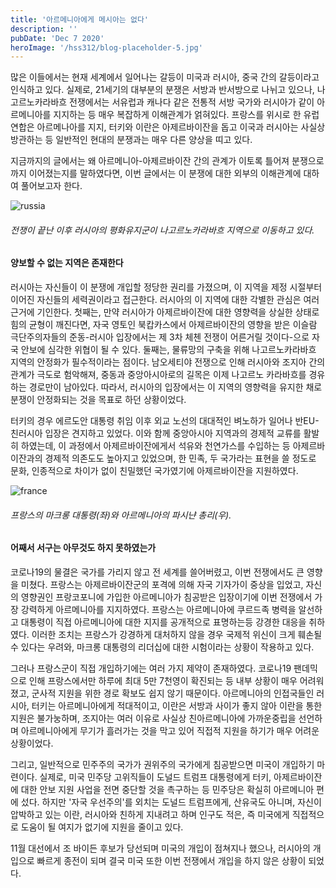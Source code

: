 ```yaml
---
title: '아르메니아에게 메시아는 없다'
description: ''
pubDate: 'Dec 7 2020'
heroImage: '/hss312/blog-placeholder-5.jpg'
---
```


많은 이들에서는 현재 세계에서 일어나는 갈등이 미국과 러시아, 중국 간의 갈등이라고 인식하고 있다.
실제로, 21세기의 대부분의 분쟁은 서방과 반서방으로 나뉘고 있으나, 나고르노카라바흐 전쟁에서는 서유럽과 캐나다 같은 전통적 서방 국가와 러시아가 같이 아르메니아를 지지하는 등 매우 복잡하게 이해관계가 얽혀있다.
프랑스를 위시로 한 유럽 연합은 아르메나아를 지지, 터키와 이란은 아제르바이잔을 돕고 이국과 러시아는 사실상 방관하는 등 일반적인 현대의 분쟁과는 매우 다른 양상을 띠고 있다.

지금까지의 글에서는 왜 아르메니아-아제르바이잔 간의 관계가 이토록 틀어져 분쟁으로까지 이어졌는지를 말하였다면, 이번 글에서는 이 분쟁에 대한 외부의 이해관계에 대하여 풀어보고자 한다.


![russia](/hss312/picture/3.russia.webp)
<h6> 전쟁이 끝난 이후 러시아의 평화유지군이 나고르노카라바흐 지역으로 이동하고 있다. </h6>

<h4>양보할 수 없는 지역은 존재한다</h4>

러시아는 자신들이 이 분쟁에 개입할 정당한 권리를 가졌으며, 이 지역을 제정 시절부터 이어진 자신들의 세력권이라고 접근한다.
러시아의 이 지역에 대한 각별한 관심은 여러 근거에 기인한다.
첫째는, 만약 러시아가 아제르바이잔에 대한 영향력을 상실한 상태로 힘의 균형이 깨진다면, 자국 영토인 북캅카스에서 아제르바이잔의 영향을 받은
이슬람 극단주의자들의 준동-러시아 입장에서는 제 3차 체첸 전쟁이 어른거릴 것이다-으로 자국 안보에 심각한 위협이 될 수 있다.
둘째는, 물류망의 구축을 위해 나고르노카라바흐 지역의 안정화가 필수적이라는 점이다.
남오세티야 전쟁으로 인해 러시아와 조지아 간의 관계가 극도로 험악해져, 중동과 중앙아시아로의 길목은 이제 나고르노 카라바흐를 경유하는 경로만이 남아있다.
따라서, 러시아의 입장에서는 이 지역의 영향력을 유지한 채로 분쟁이 안정화되는 것을 목표로 하던 상황이었다.

터키의 경우 에르도안 대통령 취임 이후 외교 노선의 대대적인 벼노하가 일어나 반EU-친러시아 입장은 견지하고 있었다.
이와 함께 중앙아시아 지역과의 경제적 교류를 활발히 하였는데, 이 과정에서 아제르바이잔에게서 석유와 천연가스를 수입하는 등 아제르바이잔과의 경제적 의존도도 높아지고 있었으며,
한 민족, 두 국가라는 표현을 쓸 정도로 문화, 인종적으로 차이가 없이 친밀했던 국가였기에 아제르바이잔을 지원하였다.


![france](/hss312/picture/3.france.jpg)
<h6> 프랑스의 마크롱 대통령(좌)와 아르메니아의 파시냔 총리(우). </h6>


<h4>어째서 서구는 아무것도 하지 못하였는가</h4>

코로나19의 물결은 국가를 가리지 않고 전 세계를 쓸어버렸고, 이번 전쟁에서도 큰 영향을 미쳤다.
프랑스는 아제르바이잔군의 포격에 의해 자국 기자가이 중상을 입었고, 자신의 영향권인 프랑코포니에 가입한 아르메니아가 침공받은 입장이기에 이번 전쟁에서 가장 강력하게 아르메니아를 지지하였다. 
프랑스는 아르메니아에 쿠르드족 병력을 알선하고 대통령이 직접 아르메니아에 대한 지지를 공개적으로 표명하는등 강경한 대응을 취하였다.
이러한 조치는 프랑스가 강경하게 대처하지 않을 경우 국제적 위신이 크게 훼손될 수 있다는 우려와, 마크롱 대통령의 리더십에 대한 시험이라는 상황이 작용하고 있다.

그러나 프랑스군이 직접 개입하기에는 여러 가지 제약이 존재하였다.
코로나19 팬데믹으로 인해 프랑스에서만 하루에 최대 5만 7천영이 확진되는 등 내부 상황이 매우 어려워졌고, 군사적 지원을 위한 경로 확보도 쉽지 않기 때문이다.
아르메니아의 인접국들인 러시아, 터키는 아르메니아에게 적대적이고, 이란은 서방과 사이가 좋지 않아 이란을 통한 지원은 불가눙하며, 조지아는 여러 이유로 사실상 친아르메니아에 가까운중립을 선언하며 아르메니아에게 무기가 흘러가는 것을 막고 있어 직접적 지원을 하기가 매우 어려운 상황이었다.

그리고, 일반적으로 민주주의 국가가 권위주의 국가에게 침공받으면 미국이 개입하기 마련이다.
실제로, 미국 민주당 고위직들이 도널드 트럼프 대통령에게 터키, 아제르바이잔에 대한 안보 지원 사업을 전면 중단할 것을 촉구하는 등 민주당은 확실히 아르메니아 편에 섰다.
하지만 '자국 우선주의'를 외치는 도널드 트럼프에게, 산유국도 아니며, 자신이 압박하고 있는 이란, 러시아와 친하게 지내려고 하며 인구도 적은, 즉 미국에게 직접적으로 도움이 될 여지가 없기에 지원을 줄이고 있다.

11월 대선에서 조 바이든 후보가 당선되며 미국의 개입이 점쳐지나 했으나, 러시아의 개입으로 빠르게 종전이 되며 결국 미국 또한 이번 전쟁에서 개입을 하지 않은 상황이 되었다.